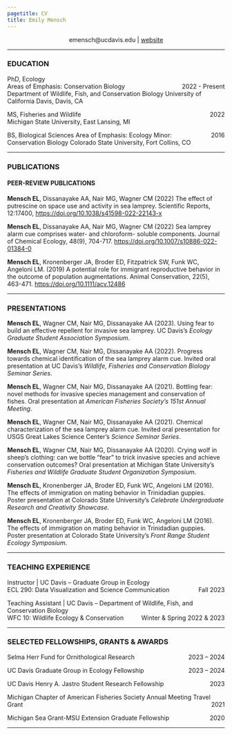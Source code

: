 ```yaml
---
pagetitle: CV
title: Emily Mensch
---
```


<style type="text/css">
h1.title, h2.subtitle, h3.subtitle {
  text-align: center;
}
</style>

<center> <i class="fa fa-envelope-square" aria-hidden="true"></i> emensch@ucdavis.edu | [<i class="fa fa-globe" aria-hidden="true"></i> website](https://emily-mensch.github.io/)</center>

***

### EDUCATION 

PhD, Ecology  
Areas of Emphasis: Conservation Biology  <span style="float:right;">2022 - Present</span>  
Department of Wildlife, Fish, and Conservation Biology
University of California Davis, Davis, CA

MS, Fisheries and Wildlife                        <span style="float:right;">2022</span>  
Michigan State University, East Lansing, MI   


BS, Biological Sciences		             	   	           <span style="float:right;">2016</span>
Area of Emphasis: Ecology
Minor: Conservation Biology
Colorado State University, Fort Collins, CO  

***

### PUBLICATIONS

#### PEER-REVIEW PUBLICATIONS  

**Mensch EL**, Dissanayake AA, Nair MG, Wagner CM (2022) The effect of putrescine on space use and activity in sea lamprey. Scientific Reports, 12:17400, [https://doi.org/10.1038/s41598-022-22143-x](https://doi.org/10.1038/s41598-022-22143-x)

**Mensch EL**, Dissanayake AA, Nair MG, Wagner CM (2022) Sea lamprey alarm cue comprises water- and chloroform- soluble components. Journal of Chemical Ecology, 48(9), 704-717. [https://doi.org/10.1007/s10886-022-01384-0](https://doi.org/10.1007/s10886-022-01384-0) 

**Mensch EL**, Kronenberger JA, Broder ED, Fitzpatrick SW, Funk WC, Angeloni LM. (2019) A potential role for immigrant reproductive behavior in the outcome of population augmentations. Animal Conservation, 22(5), 463-471. [https://doi.org/10.1111/acv.12486](https://doi.org/10.1111/acv.12486)

<!---
#### UNDER REVIEW   

#### IN PREPARATION 

--->

***

### PRESENTATIONS  
**Mensch EL**, Wagner CM, Nair MG, Dissanayake AA (2023). Using fear to build an effective repellent for invasive sea lamprey. UC Davis’s *Ecology Graduate Student Association Symposium*.

**Mensch EL**, Wagner CM, Nair MG, Dissanayake AA (2022). Progress towards chemical identification of the sea lamprey alarm cue. Invited oral presentation at UC Davis’s *Wildlife, Fisheries and Conservation Biology Seminar Series*.

**Mensch EL**, Wagner CM, Nair MG, Dissanayake AA (2021). Bottling fear: novel methods for invasive species management and conservation of fishes. Oral presentation at *American Fisheries Society’s 151st Annual Meeting*.

**Mensch EL**, Wagner CM, Nair MG, Dissanayake AA (2021). Chemical characterization of the sea lamprey alarm cue. Invited oral presentation for USGS Great Lakes Science Center’s *Science Seminar Series*.

**Mensch EL**, Wagner CM, Nair MG, Dissanayake AA (2020). Crying wolf in sheep’s clothing: can we bottle “fear” to trick invasive species and achieve conservation outcomes? Oral presentation at Michigan State University’s *Fisheries and Wildlife Graduate Student Organization Symposium*.

**Mensch EL**, Kronenberger JA, Broder ED, Funk WC, Angeloni LM (2016). The effects of immigration on mating behavior in Trinidadian guppies. Poster presentation at Colorado State University’s *Celebrate Undergraduate Research and Creativity Showcase*. 

**Mensch EL**, Kronenberger JA, Broder ED, Funk WC, Angeloni LM (2016). The effects of immigration on mating behavior in Trinidadian guppies. Poster presentation at Colorado State University’s *Front Range Student Ecology Symposium*.

***

### TEACHING EXPERIENCE 

Instructor | UC Davis -- Graduate Group in Ecology  
  ECL 290: Data Visualization and Science Communication <span style="float:right;">Fall 2023</span>  
  
Teaching Assistant | UC Davis -- Department of Wildlife, Fish, and Conservation Biology  
  WFC 10: Wildlife Ecology & Conservation <span style="float:right;">Winter & Spring 2022 & 2023</span> 

***

### SELECTED FELLOWSHIPS, GRANTS & AWARDS  
Selma Herr Fund for Ornithological Research  <span style="float:right;"> 2023 – 2024</span> 


UC Davis Graduate Group in Ecology Fellowship  <span style="float:right;"> 2023 – 2024</span> 

UC Davis Henry A. Jastro Student Research Fellowship  <span style="float:right;"> 2023</span> 

Michigan Chapter of American Fisheries Society Annual Meeting Travel Grant  <span style="float:right;"> 2021</span> 


Michigan Sea Grant-MSU Extension Graduate Fellowship  <span style="float:right;"> 2020</span> 

***



